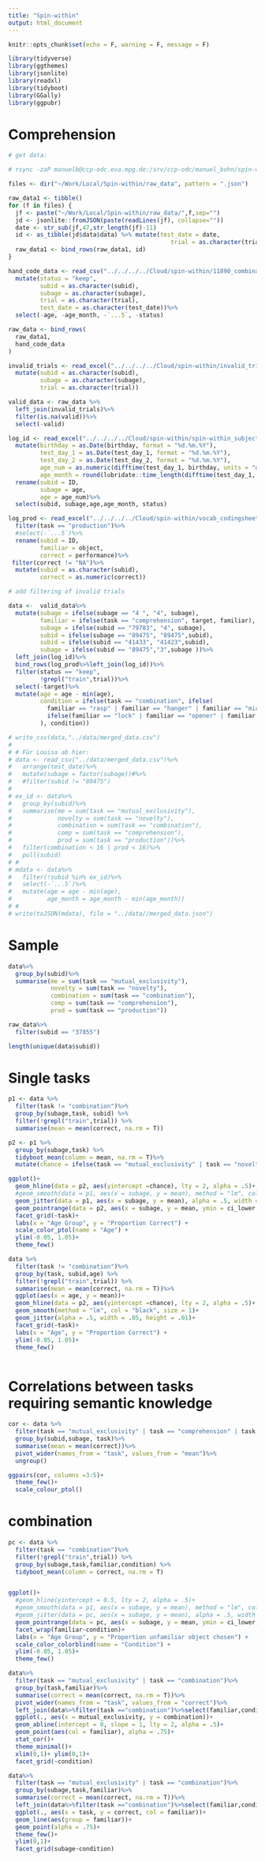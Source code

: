```yaml
---
title: "Spin-within"
output: html_document
---
```


```r
knitr::opts_chunk$set(echo = F, warning = F, message = F)

library(tidyverse)
library(ggthemes)
library(jsonlite)
library(readxl)
library(tidyboot)
library(GGally)
library(ggpubr)


```

# Comprehension

```r

# get data:

# rsync -zaP manuelb@ccp-odc.eva.mpg.de:/srv/ccp-odc/manuel_bohn/spin-within/data/  ~/Work/Local/Spin-within/raw_data/

files <- dir("~/Work/Local/Spin-within/raw_data", pattern = ".json")

raw_data1 <- tibble()
for (f in files) {
  jf <- paste("~/Work/Local/Spin-within/raw_data/",f,sep="")
  jd <- jsonlite::fromJSON(paste(readLines(jf), collapse=""))
  date <- str_sub(jf,47,str_length(jf)-11)
  id <- as_tibble(jd$data$data) %>% mutate(test_date = date,
                                              trial = as.character(trial))
  raw_data1 <- bind_rows(raw_data1, id)
}

hand_code_data <- read_csv("../../../../Cloud/spin-within/11890_combination_data.csv")%>%
  mutate(status = "keep",
         subid = as.character(subid),
         subage = as.character(subage),
         trial = as.character(trial),
         test_date = as.character(test_date))%>%
  select(-age, -age_month, -`...5`, -status)

raw_data <- bind_rows(
  raw_data1,
  hand_code_data
)

invalid_trials <- read_excel("../../../../Cloud/spin-within/invalid_trials.xlsx")%>%
  mutate(subid = as.character(subid),
         subage = as.character(subage),
         trial = as.character(trial))

valid_data <- raw_data %>%
  left_join(invalid_trials)%>%
  filter(is.na(valid))%>%
  select(-valid)

log_id <- read_excel("../../../../Cloud/spin-within/spin-within_subject_list.xlsx")%>%
  mutate(birthday = as.Date(birthday, format = "%d.%m.%Y"),
         test_day_1 = as.Date(test_day_1, format = "%d.%m.%Y"),
         test_day_2 = as.Date(test_day_2, format = "%d.%m.%Y"),
         age_num = as.numeric(difftime(test_day_1, birthday, units = "days"))/365.25,
         age_month = round(lubridate::time_length(difftime(test_day_1, birthday),"month"))/12)%>%
  rename(subid = ID,
         subage = age,
         age = age_num)%>%
  select(subid, subage,age,age_month, status)

log_prod <- read_excel("../../../../Cloud/spin-within/vocab_codingsheet.xlsx")%>%
  filter(task == "production")%>%
  #select(-`...5`)%>%
  rename(subid = ID,
         familiar = object,
         correct = performance)%>%
 filter(correct != "NA")%>%
  mutate(subid = as.character(subid), 
         correct = as.numeric(correct))

# add filtering of invalid trials

data <-  valid_data%>%
  mutate(subage = ifelse(subage == "4 ", "4", subage),
         familiar = ifelse(task == "comprehension", target, familiar), 
         subage = ifelse(subid == "79783", "4", subage),
         subid = ifelse(subage == "89475", "89475",subid),
         subid = ifelse(subid == "41433", "41423",subid),
         subage = ifelse(subid == "89475","3",subage ))%>%
  left_join(log_id)%>%
  bind_rows(log_prod%>%left_join(log_id))%>%
  filter(status == "keep", 
         !grepl("train",trial))%>%
  select(-target)%>%
  mutate(age = age - min(age),
         condition = ifelse(task == "combination", ifelse(
           familiar == "rasp" | familiar == "hanger" | familiar == "mic" | familiar == "pincer", "incongruent",
           ifelse(familiar == "lock" | familiar == "opener" | familiar == "bread" | familiar == "tweezers", "congruent", condition)
         ), condition))

# write_csv(data,"../data/merged_data.csv")
# 
# # Für Louisa ab hier: 
# data <- read_csv("../data/merged_data.csv")%>%
#   arrange(test_date)%>%
#   mutate(subage = factor(subage))#%>%
#   #filter(subid != "89475")
# 
# ex_id <- data%>%
#   group_by(subid)%>%
#   summarise(me = sum(task == "mutual_exclusivity"),
#             novelty = sum(task == "novelty"),
#             combination = sum(task == "combination"),
#             comp = sum(task == "comprehension"),
#             prod = sum(task == "production"))%>%
#   filter(combination < 16 | prod < 16)%>%
#   pull(subid)
# # 
# mdata <- data%>%
#   filter(!subid %in% ex_id)%>%
#   select(-`...5`)%>%
#   mutate(age = age - min(age),
#          age_month = age_month - min(age_month))
# # 
# write(toJSON(mdata), file = "../data//merged_data.json")
```

# Sample
```r
data%>%
  group_by(subid)%>%
  summarise(me = sum(task == "mutual_exclusivity"),
            novelty = sum(task == "novelty"),
            combination = sum(task == "combination"),
            comp = sum(task == "comprehension"),
            prod = sum(task == "production"))


```
```r
raw_data%>%
  filter(subid == "37855")

length(unique(data$subid))
```


# Single tasks

```r
p1 <- data %>%
  filter(task != "combination")%>%
  group_by(subage,task, subid) %>%
  filter(!grepl("train",trial)) %>%
  summarise(mean = mean(correct, na.rm = T))

p2 <- p1 %>%
  group_by(subage,task) %>%
  tidyboot_mean(column = mean, na.rm = T)%>%
  mutate(chance = ifelse(task == "mutual_exclusivity" | task == "novelty", 1/2, NA))

ggplot()+
  geom_hline(data = p2, aes(yintercept =chance), lty = 2, alpha = .5)+
  #geom_smooth(data = p1, aes(x = subage, y = mean), method = "lm", col = "black", size = 1)+
  geom_jitter(data = p1, aes(x = subage, y = mean), alpha = .5, width = .05, height = .01)+
  geom_pointrange(data = p2, aes(x = subage, y = mean, ymin = ci_lower, ymax = ci_upper, col = subage), position = position_dodge(width = .5))+
  facet_grid(~task)+
  labs(x = "Age Group", y = "Proportion Correct") +
  scale_color_ptol(name = "Age") +
  ylim(-0.05, 1.05)+
  theme_few()
```
```r
data %>%
  filter(task != "combination")%>%
  group_by(task, subid,age) %>%
  filter(!grepl("train",trial)) %>%
  summarise(mean = mean(correct, na.rm = T))%>%
  ggplot(aes(x = age, y = mean))+
  geom_hline(data = p2, aes(yintercept =chance), lty = 2, alpha = .5)+
  geom_smooth(method = "lm", col = "black", size = 1)+
  geom_jitter(alpha = .5, width = .05, height = .01)+
  facet_grid(~task)+
  labs(x = "Age", y = "Proportion Correct") +
  ylim(-0.05, 1.05)+
  theme_few()
  
```


# Correlations between tasks requiring semantic knowledge 

```r
cor <- data %>% 
  filter(task == "mutual_exclusivity" | task == "comprehension" | task == "production")%>%
  group_by(subid,subage, task)%>%
  summarise(mean = mean(correct))%>%
  pivot_wider(names_from = "task", values_from = "mean")%>%
  ungroup()

ggpairs(cor, columns =3:5)+
  theme_few()+
  scale_colour_ptol()
```

# combination

```r
pc <- data %>%
  filter(task == "combination")%>%
  filter(!grepl("train",trial)) %>%
  group_by(subage,task,familiar,condition) %>%
  tidyboot_mean(column = correct, na.rm = T)


ggplot()+
  #geom_hline(yintercept = 0.5, lty = 2, alpha = .5)+
  #geom_smooth(data = p1, aes(x = subage, y = mean), method = "lm", col = "black", size = 1)+
  #geom_jitter(data = pc, aes(x = subage, y = mean), alpha = .5, width = .05, height = .01)+
  geom_pointrange(data = pc, aes(x = subage, y = mean, ymin = ci_lower, ymax = ci_upper, col = condition))+
  facet_wrap(familiar~condition)+
  labs(x = "Age Group", y = "Proportion unfamiliar object chosen") +
  scale_color_colorblind(name = "Condition") +
  ylim(-0.05, 1.05)+
  theme_few()
```

```r
data%>%
  filter(task == "mutual_exclusivity" | task == "combination")%>%
  group_by(task,familiar)%>%
  summarise(correct = mean(correct, na.rm = T))%>%
  pivot_wider(names_from = "task", values_from = "correct")%>%
  left_join(data%>%filter(task =="combination")%>%select(familiar,condition)%>%distinct())%>%
  ggplot(., aes(x = mutual_exclusivity, y = combination))+
  geom_abline(intercept = 0, slope = 1, lty = 2, alpha = .5)+
  geom_point(aes(col = familiar), alpha = .75)+
  stat_cor()+
  theme_minimal()+
  xlim(0,1)+ ylim(0,1)+
  facet_grid(~condition)
```

```r
data%>%
  filter(task == "mutual_exclusivity" | task == "combination")%>%
  group_by(subage,task,familiar)%>%
  summarise(correct = mean(correct, na.rm = T))%>%
  left_join(data%>%filter(task =="combination")%>%select(familiar,condition)%>%distinct())%>%
  ggplot(., aes(x = task, y = correct, col = familiar))+
  geom_line(aes(group = familiar))+
  geom_point(alpha = .75)+
  theme_few()+
  ylim(0,1)+
  facet_grid(subage~condition)
```

